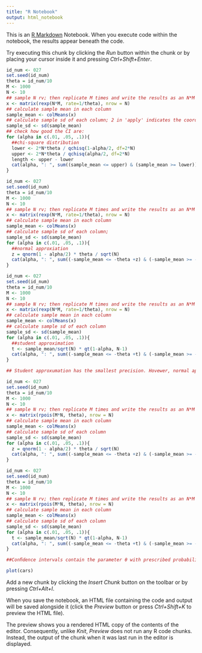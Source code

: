 ```yaml
---
title: "R Notebook"
output: html_notebook
---
```


This is an [R Markdown](http://rmarkdown.rstudio.com) Notebook. When you execute code within the notebook, the results appear beneath the code.

Try executing this chunk by clicking the *Run* button within the chunk or by placing your cursor inside it and pressing *Ctrl+Shift+Enter*.

```r
id_num <- 027
set.seed(id_num)
theta = id_num/10
M <- 1000
N <- 10
## sample N rv; then replicate M times and write the results as an N*M matrix
x <- matrix(rexp(N*M, rate=1/theta), nrow = N)
## calculate sample mean in each column
sample_mean <- colMeans(x)
## calculate sample sd of each column; 2 in 'apply' indicates the coordinate to keep as output
sample_sd <- sd(sample_mean)
## check how good the CI are:
for (alpha in c(.01, .05, .1)){
  ##chi-square distribution
  lower <- 2*N*theta / qchisq(1-alpha/2, df=2*N)
  upper <- 2*N*theta / qchisq(alpha/2, df=2*N)
  length <- upper - lower
  cat(alpha, ": ", sum((sample_mean <= upper) & (sample_mean >= lower))/ M, " length ", length, "\n", sep = "")
}

```


```r
id_num <- 027
set.seed(id_num)
theta = id_num/10
M <- 1000
N <- 10
## sample N rv; then replicate M times and write the results as an N*M matrix
x <- matrix(rexp(N*M, rate=1/theta), nrow = N)
## calculate sample mean in each column
sample_mean <- colMeans(x)
## calculate sample sd of each column;
sample_sd <- sd(sample_mean)
for (alpha in c(.01, .05, .1)){
  ##normal approxiation
  z = qnorm(1 - alpha/2) * theta / sqrt(N)
  cat(alpha, ": ", sum((-sample_mean <= -theta +z) & (-sample_mean >= -theta - z))/ M, " length ", abs(-theta +z + theta +z), "\n", sep = "")
}

```

```r
id_num <- 027
set.seed(id_num)
theta = id_num/10
M <- 1000
N <- 10
## sample N rv; then replicate M times and write the results as an N*M matrix
x <- matrix(rexp(N*M, rate=1/theta), nrow = N)
## calculate sample mean in each column
sample_mean <- colMeans(x)
## calculate sample sd of each column
sample_sd <- sd(sample_mean)
for (alpha in c(.01, .05, .1)){
  ##student approximation
  t <- sample_mean/sqrt(N) * qt(1-alpha, N-1)
  cat(alpha, ": ", sum((-sample_mean <= -theta +t) & (-sample_mean >= -theta - t))/ M, " length ", mean(t+t), "\n", sep = "")
}
```

```r
## Student approxumation has the smallest precision. Hovewer, normal approximation is more accurate then the student approximation. In this case normal approximation is the best one.
```


```r
id_num <- 027
set.seed(id_num)
theta = id_num/10
M <- 1000
N <- 10
## sample N rv; then replicate M times and write the results as an N*M matrix
x <- matrix(rpois(M*N, theta), nrow = N)
## calculate sample mean in each column
sample_mean <- colMeans(x)
## calculate sample sd of each column
sample_sd <- sd(sample_mean)
for (alpha in c(.01, .05, .1)){
  z = qnorm(1 - alpha/2) * theta / sqrt(N)
  cat(alpha, ": ", sum((-sample_mean <= -theta +z) & (-sample_mean >= -theta - z))/ M, " length ", abs(-theta +z + theta +z), "\n", sep = "")
}


```

```r
id_num <- 027
set.seed(id_num)
theta = id_num/10
M <- 1000
N <- 10
## sample N rv; then replicate M times and write the results as an N*M matrix
x <- matrix(rpois(M*N, theta), nrow = N)
## calculate sample mean in each column
sample_mean <- colMeans(x)
## calculate sample sd of each column
sample_sd <- sd(sample_mean)
for (alpha in c(.01, .05, .1)){
  t <- sample_mean/sqrt(N) * qt(1-alpha, N-1)
  cat(alpha, ": ", sum((-sample_mean <= -theta +t) & (-sample_mean >= -theta - t))/ M, " length ", mean(t+t), "\n", sep = "")
}
```

```r
##Conﬁdence intervals contain the parameter θ with prescribed probability. As in previous task, Normal approximation is better

```


```r
plot(cars)
```

Add a new chunk by clicking the *Insert Chunk* button on the toolbar or by pressing *Ctrl+Alt+I*.

When you save the notebook, an HTML file containing the code and output will be saved alongside it (click the *Preview* button or press *Ctrl+Shift+K* to preview the HTML file).

The preview shows you a rendered HTML copy of the contents of the editor. Consequently, unlike *Knit*, *Preview* does not run any R code chunks. Instead, the output of the chunk when it was last run in the editor is displayed.
